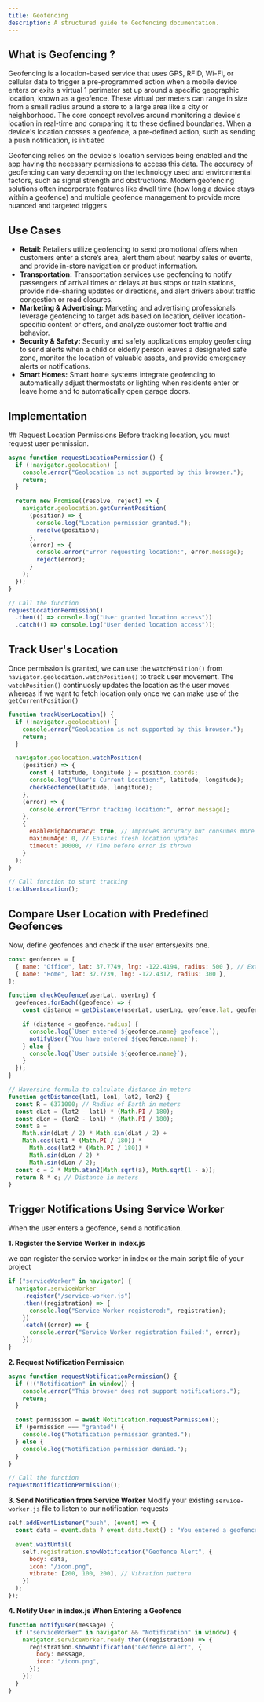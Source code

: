 ```yaml
---
title: Geofencing
description: A structured guide to Geofencing documentation.
---
```



## What is Geofencing ?

Geofencing is a location-based service that uses GPS, RFID, Wi-Fi, or cellular data to trigger a pre-programmed action when a mobile device enters or exits a virtual 1 perimeter set up around a specific geographic location, known as a geofence. These virtual perimeters can range in size from a small radius around a store to a large area like a city or neighborhood. The core concept revolves around monitoring a device's location in real-time and comparing it to these defined boundaries. When a device's location crosses a geofence, a pre-defined action, such as sending a push notification, is initiated

Geofencing relies on the device's location services being enabled and the app having the necessary permissions to access this data. The accuracy of geofencing can vary depending on the technology used and environmental factors, such as signal strength and obstructions. Modern geofencing solutions often incorporate features like dwell time (how long a device stays within a geofence) and multiple geofence management to provide more nuanced and targeted triggers

## Use Cases

- **Retail:** Retailers utilize geofencing to send promotional offers when customers enter a store’s area, alert them about nearby sales or events, and provide in-store navigation or product information.
- **Transportation:** Transportation services use geofencing to notify passengers of arrival times or delays at bus stops or train stations, provide ride-sharing updates or directions, and alert drivers about traffic congestion or road closures.
- **Marketing & Advertising:** Marketing and advertising professionals leverage geofencing to target ads based on location, deliver location-specific content or offers, and analyze customer foot traffic and behavior.
- **Security & Safety:** Security and safety applications employ geofencing to send alerts when a child or elderly person leaves a designated safe zone, monitor the location of valuable assets, and provide emergency alerts or notifications.
- **Smart Homes:** Smart home systems integrate geofencing to automatically adjust thermostats or lighting when residents enter or leave home and to automatically open garage doors.

## Implementation

<Steps>
  ## Request Location Permissions 
  Before tracking location, you must request user permission.

```js filename="sw.js"
async function requestLocationPermission() {
  if (!navigator.geolocation) {
    console.error("Geolocation is not supported by this browser.");
    return;
  }

  return new Promise((resolve, reject) => {
    navigator.geolocation.getCurrentPosition(
      (position) => {
        console.log("Location permission granted.");
        resolve(position);
      },
      (error) => {
        console.error("Error requesting location:", error.message);
        reject(error);
      }
    );
  });
}

// Call the function
requestLocationPermission()
  .then(() => console.log("User granted location access"))
  .catch(() => console.log("User denied location access"));
```

## Track User's Location

Once permission is granted, we can use the `watchPosition()` from `navigator.geolocation.watchPosition()` to track user movement.
The `watchPosition()` continuosly updates the location as the user moves whereas if we want to fetch location only once we can make use of the `getCurrentPosition()`

```js filename="js"
function trackUserLocation() {
  if (!navigator.geolocation) {
    console.error("Geolocation is not supported by this browser.");
    return;
  }

  navigator.geolocation.watchPosition(
    (position) => {
      const { latitude, longitude } = position.coords;
      console.log("User's Current Location:", latitude, longitude);
      checkGeofence(latitude, longitude);
    },
    (error) => {
      console.error("Error tracking location:", error.message);
    },
    {
      enableHighAccuracy: true, // Improves accuracy but consumes more battery
      maximumAge: 0, // Ensures fresh location updates
      timeout: 10000, // Time before error is thrown
    }
  );
}

// Call function to start tracking
trackUserLocation();
```

## Compare User Location with Predefined Geofences

Now, define geofences and check if the user enters/exits one.

```js filename="main.js"
const geofences = [
  { name: "Office", lat: 37.7749, lng: -122.4194, radius: 500 }, // Example location
  { name: "Home", lat: 37.7739, lng: -122.4312, radius: 300 },
];

function checkGeofence(userLat, userLng) {
  geofences.forEach((geofence) => {
    const distance = getDistance(userLat, userLng, geofence.lat, geofence.lng);

    if (distance < geofence.radius) {
      console.log(`User entered ${geofence.name} geofence`);
      notifyUser(`You have entered ${geofence.name}`);
    } else {
      console.log(`User outside ${geofence.name}`);
    }
  });
}

// Haversine formula to calculate distance in meters
function getDistance(lat1, lon1, lat2, lon2) {
  const R = 6371000; // Radius of Earth in meters
  const dLat = (lat2 - lat1) * (Math.PI / 180);
  const dLon = (lon2 - lon1) * (Math.PI / 180);
  const a =
    Math.sin(dLat / 2) * Math.sin(dLat / 2) +
    Math.cos(lat1 * (Math.PI / 180)) *
      Math.cos(lat2 * (Math.PI / 180)) *
      Math.sin(dLon / 2) *
      Math.sin(dLon / 2);
  const c = 2 * Math.atan2(Math.sqrt(a), Math.sqrt(1 - a));
  return R * c; // Distance in meters
}
```

## Trigger Notifications Using Service Worker

When the user enters a geofence, send a notification.

**1. Register the Service Worker in index.js**

we can register the service worker in index or the main script file of your project

```js filename="index.js"
if ("serviceWorker" in navigator) {
  navigator.serviceWorker
    .register("/service-worker.js")
    .then((registration) => {
      console.log("Service Worker registered:", registration);
    })
    .catch((error) => {
      console.error("Service Worker registration failed:", error);
    });
}
```

**2️. Request Notification Permission**

```js filename="index.js"
async function requestNotificationPermission() {
  if (!("Notification" in window)) {
    console.error("This browser does not support notifications.");
    return;
  }

  const permission = await Notification.requestPermission();
  if (permission === "granted") {
    console.log("Notification permission granted.");
  } else {
    console.log("Notification permission denied.");
  }
}

// Call the function
requestNotificationPermission();
```

**3. Send Notification from Service Worker**
Modify your existing `service-worker.js` file to listen to our notification requests

```js filename="sw.js"
self.addEventListener("push", (event) => {
  const data = event.data ? event.data.text() : "You entered a geofence!";

  event.waitUntil(
    self.registration.showNotification("Geofence Alert", {
      body: data,
      icon: "/icon.png",
      vibrate: [200, 100, 200], // Vibration pattern
    })
  );
});
```

**4️. Notify User in index.js When Entering a Geofence**

```js filename="sw.js"
function notifyUser(message) {
  if ("serviceWorker" in navigator && "Notification" in window) {
    navigator.serviceWorker.ready.then((registration) => {
      registration.showNotification("Geofence Alert", {
        body: message,
        icon: "/icon.png",
      });
    });
  }
}
```

</Steps>
